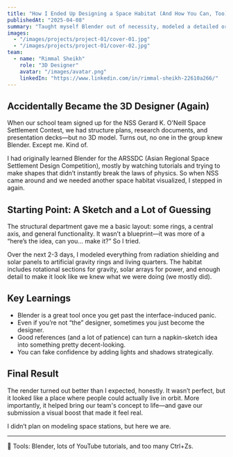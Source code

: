```yaml
---
title: "How I Ended Up Designing a Space Habitat (And How You Can, Too)"
publishedAt: "2025-04-08"
summary: "Taught myself Blender out of necessity, modeled a detailed orbital habitat for the NSS Space Settlement Contest based on a rough structural sketch and a lot of trial and error."
images:
  - "/images/projects/project-01/cover-01.jpg"
  - "/images/projects/project-01/cover-02.jpg"
team:
  - name: "Rimmal Sheikh"
    role: "3D Designer"
    avatar: "/images/avatar.png"
    linkedIn: "https://www.linkedin.com/in/rimmal-sheikh-22610a266/"
---
```


## Accidentally Became the 3D Designer (Again)

When our school team signed up for the NSS Gerard K. O'Neill Space Settlement Contest, we had structure plans, research documents, and presentation decks—but no 3D model. Turns out, no one in the group knew Blender. Except me. Kind of.

I had originally learned Blender for the ARSSDC (Asian Regional Space Settlement Design Competition), mostly by watching tutorials and trying to make shapes that didn’t instantly break the laws of physics. So when NSS came around and we needed another space habitat visualized, I stepped in again.

## Starting Point: A Sketch and a Lot of Guessing

The structural department gave me a basic layout: some rings, a central axis, and general functionality. It wasn’t a blueprint—it was more of a “here’s the idea, can you... make it?” So I tried.

Over the next 2-3 days, I modeled everything from radiation shielding and solar panels to artificial gravity rings and living quarters. The habitat includes rotational sections for gravity, solar arrays for power, and enough detail to make it look like we knew what we were doing (we mostly did).

## Key Learnings

- Blender is a great tool once you get past the interface-induced panic.
- Even if you’re not “the” designer, sometimes you just become the designer.
- Good references (and a lot of patience) can turn a napkin-sketch idea into something pretty decent-looking.
- You can fake confidence by adding lights and shadows strategically.

## Final Result

The render turned out better than I expected, honestly. It wasn’t perfect, but it looked like a place where people could actually live in orbit. More importantly, it helped bring our team's concept to life—and gave our submission a visual boost that made it feel real.

I didn’t plan on modeling space stations, but here we are.

---

🔧 Tools: Blender, lots of YouTube tutorials, and too many Ctrl+Zs.